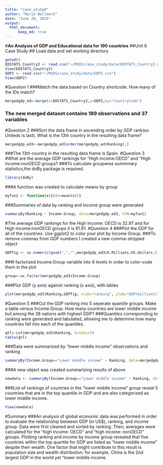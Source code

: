 ```yaml
---
title: "case_study6"
author: "Marie Wallmark"
date: "June 26, 2016"
output: 
  html_document:
      keep_md: true
---
```

#**An Analysis of GDP and Educational data for 190 countries**
##Unit 6 Case Study
## Load data and set working directory
```r
getwd()
EDSTATS_Country2 <- read.csv("~/MSDS/case_study/data/EDSTATS_Country2.csv")
View(EDSTATS_Country2)
GDP2 <- read.csv("~/MSDS/case_study/data/GDP2.csv")
View(GDP2)
```
#Question 1
###Match the data based on Country shortcode. How many of the IDs match?
```r
mergedgdp_ed<-merge(x=EDSTATS_Country2,y=GDP2,by="CountryCode")
```
### The new merged dataset contains 189 observations and 37 variables
#Question 2
###Sort the data frame in ascending order by GDP rank(so Uniteds is last). What is the 13th country in the resulting data frame?
```r
mergedgdp_ed3<-mergedgdp_ed[order(mergedgdp_ed$Ranking),]
```
###The 13th country in the resulting data frame is Spain.
#Question 3
#What are the average GDP rankings for "High income:OECD" and "High income:nonOECD groups?
###To calculate groupwise summmary statistics,the doBy package is required. 
```r
library(doBy)
```
###A function was created to calculate means by group
```r
myfun1 <- function(x){c(m=mean(x))}
```
###Summaries of data by ranking and income group were generated
```r
summaryBy(Ranking ~ Income.Group, data=mergedgdp_ed3, FUN=myfun1)
```
#The average GDP rankings for the High Income: OECD is 32.97 and for High income:nonOECD groups it is 91.91.
#Question 4
###Plot the GDP for all of the countries. Use ggplot2 to color your plot by Income Group.
###To remove commas from GDP numbers I created a new comma-stripped object
```r
GDPfig <- as.numeric(gsub(",","",mergedgdp_ed3$X.Millions.US.dollars.))
```
###I factorized Income.Group variable into 6 levels in order to color-code them in the plot
```r
group<-as.factor(mergedgdp_ed3$Income.Group)
```
###Plot GDP (y axis) against ranking (x axis), with lables 
```r
plot(mergedgdp_ed3$Ranking,GDPfig, xlab="ranking", ylab="GDP(millions)", xlim=c(1,200), ylim=c(40,17000000), main="Country GDP", pch=19, cex.main=1.5, frame.plot=FALSE, col=group, cex=0.5)
```
#Question 5
###Cut the GDP ranking into 5 seperate quantile groups. Make a table versus Income.Group. How many countries are lower middle income but among the 38 nations with highest GDP?
###Quantiles corresponding to ranking were generated and tabulated, allowing me to determine how many countries fall into each of the quantiles.
```r
qtl<-cut(mergedgdp_ed3$Ranking, breaks=5)
table(qtl)
```
###Data were summarized by "lower middle income" observations and ranking
```r
summaryBy(Income.Group=="Lower middle income" ~ Ranking, data=mergedgdp_ed3)
```
###A new object was created summarizing results of above
```r
newdata <- summaryBy(Income.Group=="Lower middle income" ~ Ranking, data=mergedgdp_ed3)
```
###List of rankings of countries in the "lower middle income" group reveal 5 countries that are in the top quantile in GDP and are also categorized as lower middle income.
```r
View(newdata)
```
#Summary
###An analysis of global economic data was performed in order to evaluate the relationship between GDP (in US$), ranking, and income group. Data were first cleaned and sorted by ranking. Then, averages were calculated for the "high income: OECD" and "high income: nonOECD" groups. Plotting ranking and income by income group revealed that five countries within the top quartile for GDP are listed as "lower middle income" despite their wealth. One factor that might contribute to this result is population size and wealth distribution: for example, China is the 2nd largest GDP in the world yet "lower middle income.




